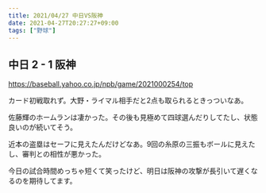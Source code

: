 ```yaml
---
title: 2021/04/27 中日VS阪神
date: 2021-04-27T20:27:27+09:00
tags: ["野球"]
---
```


## 中日 2 - 1 阪神

https://baseball.yahoo.co.jp/npb/game/2021000254/top

カード初戦取れず。大野・ライマル相手だと2点も取られるときっついなあ。

佐藤輝のホームランは凄かった。その後も見極めて四球選んだりしてたし、状態良いのが続いてそう。

近本の盗塁はセーフに見えたんだけどなあ。9回の糸原の三振もボールに見えたし、審判との相性が悪かった。

今日の試合時間めっちゃ短くて笑ったけど、明日は阪神の攻撃が長引いて遅くなるのを期待してます。
